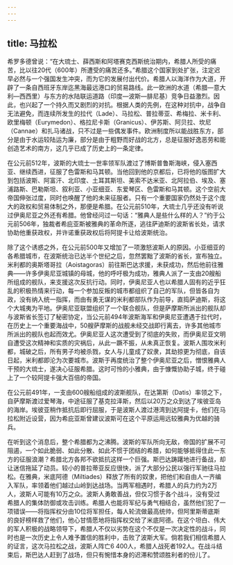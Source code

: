 ```yaml
---
---
---
```

title: 马拉松
---




希罗多德曾说：“在大琉士、薛西斯和阿塔赛克西斯统治期内，希腊人所受的痛苦，比以往20代（600年）所遭受的痛苦还多。”希腊这个国家到处扩张，注定迟早必然与一个强国发生冲突，而为它的发展付出代价。希腊人以海洋作为大道，开辟了一条自西班牙东岸迄黑海最远港口的贸易路线。此一欧洲的水道（希腊—意大利—西西里）与东方的水陆联运道路（印度—波斯—腓尼基）竞争日益激烈。因此，也兴起了一个持久而又剧烈的对抗。根据人类的先例，在这种对抗中，战争自无法避免，而连续所发生的拉代（Lade）、马拉松、普拉蒂亚、希梅拉、米卡利、欧里梅顿（Eurymedon）、格拉尼卡斯（Granicus）、伊苏斯、阿贝拉、坎尼（Cannae）和扎马诸战，只不过是一些偶发事件。欧洲制度所以能战胜东方，部分是由于水运较陆运为廉，部分是由于粗野而好战的北方，总是征服好逸恶劳和能创造艺术的南方，这几乎已成了历史上的一条定律。

在公元前512年，波斯的大琉士一世率领军队渡过了博斯普鲁斯海峡，侵入塞西亚、继续西进，征服了色雷斯和马其顿。当他回到他的京都后，已将他的版图扩大到包括波斯、阿富汗、北印度、土耳其斯坦、美索不达米亚、北阿拉伯、埃及、塞浦路斯、巴勒斯坦、叙利亚、小亚细亚、东爱琴区、色雷斯和马其顿。这个空前大帝国伸张过度，同时也唤醒了他的未来征服者。只有一个重要国家仍然处于这个庞大的政权和贸易体制之外，那便是希腊。在公元前510年，大琉士几乎还没有听说过伊奥尼亚之外还有希腊。他曾经问过一句话：“雅典人是些什么样的人？”约于公元前506年，独裁者希庇亚斯被雅典的革命所逐，逃往萨迪斯的波斯省长处，请求协助他重获政权，并许诺重获政权后将阿提卡让给波斯统治。

除了这个诱惑之外，在公元前500年又增加了一项激怒波斯人的原因。小亚细亚的各希腊城市，在波斯统治已达半个世纪之后，忽然罢黜了波斯的省长，宣布独立。米利都的奥斯塔哥拉（Aoistagoras）前往斯巴达求援，未获成功，然后他前往雅典——许多伊奥尼亚城镇的母城，他的呼吁极为成功，雅典人派了一支由20艘船所组成的舰队，来支援这次反抗行动。同时，伊奥尼亚人也以希腊人固有的近乎狂乱的积极热情来行动，每一个参加反叛的城市都组织了自己的军队，但皆各自为政，没有纳入统一指挥，而由有勇无谋的米利都部队作为前导，直捣萨迪斯，将这个大城夷为平地。伊奥尼亚联盟组织了一个联合舰队，但是萨摩斯所派出的舰队却与波斯省长签订了秘密协定，当公元前494年波斯海军和伊奥尼亚遭遇于拉代时，在历史上一个重要海战中，50艘萨摩斯的战舰未经交战即行离去，许多其他城市所派出的舰队也起而效尤。伊奥尼亚人这次遭受到了彻底的失败，而伊奥尼亚文明自遭受这次精神和实质的灾祸后，从此一蹶不振，从未真正恢复。波斯人围攻米利都，城破之后，所有男子均被杀戮，女人与儿童成了奴隶，其劫掠更为彻底，自该日起，米利都即沦为次要城市。波斯于再度统治了整个伊奥尼亚之后，憎恨雅典人干预的大琉士，遂决心征服希腊。这时可怜的小雅典，由于慷慨协助子城，终于碰上了一个较阿提卡强大百倍的帝国。

在公元前491年，一支由600艘船组成的波斯舰队，在达第斯（Datis）率领之下，自萨摩斯渡过爱琴海，中途征服了基克拉泽斯，然后以20万之众到达了埃彼亚岛的海岸。埃彼亚稍作抵抗后即行屈服，于是波斯人渡过港湾到达阿提卡，他们在马拉松附近设营，因为希庇亚斯曾建议波斯可在这个平原运用远较雅典为优越的骑兵。

在听到这个消息后，整个希腊都为之沸腾。波斯的军队所向无敌，帝国的扩展不可阻遏，一个如此脆弱、如此分散、如此不惯于团结的希腊，如何能够抵得住此一东方的征服浪潮？希腊北方各邦不欲抵抗这样一个巨强。斯巴达踌躇地进行备战，却让迷信拖延了动员。较小的普拉蒂亚反应很快，派了大部分公民以强行军驰往马拉松。在雅典，米底阿德（Miltiades）释放了所有的奴隶，把他们和自由人一齐编入军队，率领着他们越过山岭到达战场。当两军相遇时，希腊人的兵力约为2万人，波斯人可能有10万之众。波斯人勇敢善战，但仅习惯于各个战斗，没有受过希腊人的集体防御或攻击训练。希腊人也能将军纪与勇气相结合，虽然他们犯了一项错误——将指挥权分由10位将军担任，每人轮流做最高统帅，但阿里斯蒂底斯的良好榜样救了他们，他心甘情愿地将指挥权交给了米底阿德。在这个坦白、伟大的军人积极的战略领导下，希腊人不仅以劣势在这个不仅是一次决定性的战斗，同时也是一次历史上令人难予置信的胜利中，击败了波斯大军。倘若我们相信希腊人的证言，这次马拉松之战，波斯人阵亡6 400人，希腊人战死者192人。在战斗结束后，斯巴达人赶到了战场，但只有惋惜本身的迟滞和赞颂胜利者的份儿了。